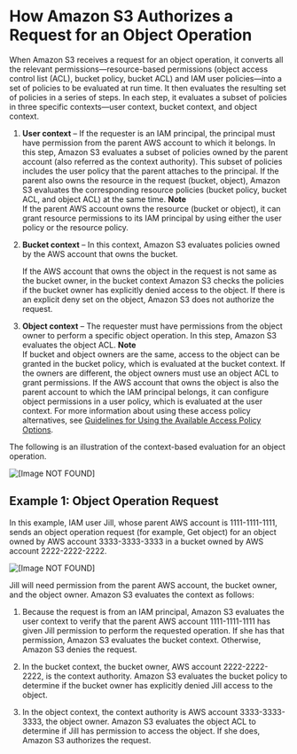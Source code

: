 # How Amazon S3 Authorizes a Request for an Object Operation<a name="access-control-auth-workflow-object-operation"></a>

When Amazon S3 receives a request for an object operation, it converts all the relevant permissions—resource\-based  permissions \(object access control list \(ACL\), bucket policy, bucket ACL\) and IAM user policies—into a set of policies to be evaluated at run time\. It then evaluates the resulting set of policies in a series of steps\. In each step, it evaluates a subset of policies in three specific contexts—user context, bucket context, and object context\.

1. **User context** – If the requester is an IAM principal, the principal must have permission from the parent AWS account to which it belongs\. In this step, Amazon S3 evaluates a subset of policies owned by the parent account \(also referred as the context authority\)\. This subset of policies includes the user policy that the parent attaches to the principal\. If the parent also owns the resource in the request \(bucket, object\), Amazon S3 evaluates the corresponding resource policies \(bucket policy, bucket ACL, and object ACL\) at the same time\. 
**Note**  
If the parent AWS account owns the resource \(bucket or object\), it can grant resource permissions to its IAM principal by using either the user policy or the resource policy\. 

1. **Bucket context** – In this context, Amazon S3 evaluates policies owned by the AWS account that owns the bucket\.

   If the AWS account that owns the object in the request is not same as the bucket owner, in the bucket context Amazon S3 checks the policies if the bucket owner has explicitly denied access to the object\. If there is an explicit deny set on the object, Amazon S3 does not authorize the request\. 

1. **Object context** – The requester must have permissions from the object owner to perform a specific object operation\. In this step, Amazon S3 evaluates the object ACL\. 
**Note**  
If bucket and object owners are the same, access to the object can be granted in the bucket policy, which is evaluated at the bucket context\. If the owners are different, the object owners must use an object ACL to grant permissions\. If the AWS account that owns the object is also the parent account to which the IAM principal belongs, it can configure object permissions in a user policy, which is evaluated at the user context\. For more information about using these access policy alternatives, see [Guidelines for Using the Available Access Policy Options](access-policy-alternatives-guidelines.mdx)\.

 The following is an illustration of the context\-based evaluation for an object operation\.

![\[Image NOT FOUND\]](http://docs.aws.amazon.com/AmazonS3/latest/dev/images/AccessControlAuthorizationFlowObjectResource.png)

## Example 1: Object Operation Request<a name="access-control-auth-workflow-object-operation-example1"></a>

In this example, IAM user Jill, whose parent AWS account is 1111\-1111\-1111, sends an object operation request \(for example, Get object\) for an object owned by AWS account 3333\-3333\-3333 in a bucket owned by AWS account 2222\-2222\-2222\. 

![\[Image NOT FOUND\]](http://docs.aws.amazon.com/AmazonS3/latest/dev/images/example50-policy-eval-logic.png)

Jill will need permission from the parent AWS account, the bucket owner, and the object owner\. Amazon S3 evaluates the context as follows:

1. Because the request is from an IAM principal, Amazon S3 evaluates the user context to verify that the parent AWS account 1111\-1111\-1111 has given Jill permission to perform the requested operation\. If she has that permission, Amazon S3 evaluates the bucket context\. Otherwise, Amazon S3 denies the request\.

1.  In the bucket context, the bucket owner, AWS account 2222\-2222\-2222, is the context authority\. Amazon S3 evaluates the bucket policy to determine if the bucket owner has explicitly denied Jill access to the object\. 

1. In the object context, the context authority is AWS account 3333\-3333\-3333, the object owner\. Amazon S3 evaluates the object ACL to determine if Jill has permission to access the object\. If she does, Amazon S3 authorizes the request\. 